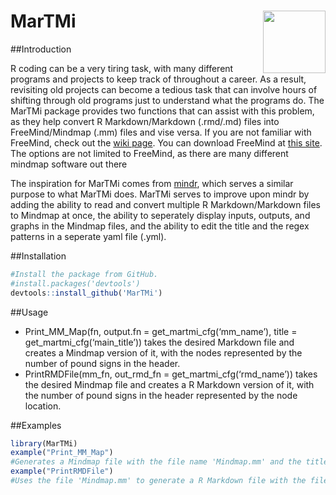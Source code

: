 # MarTMi <img src="MarTMi_logo3.png" align ="right" width='100' height='100'/>

##Introduction

R coding can be a very tiring task, with many different programs and projects to keep track of throughout a career. As a result, revisiting old projects can become a tedious task that can involve hours of shifting through old programs just to understand what the programs do. The MarTMi package provides two functions that can assist with this problem, as they help convert R Markdown/Markdown (.rmd/.md) files into FreeMind/Mindmap (.mm) files and vise versa. If you are not familiar with FreeMind, check out the [wiki page](http://freemind.sourceforge.net/wiki/index.php/Main_Page). You can download FreeMind at [this site](https://sourceforge.net/projects/freemind/). The options are not limited to FreeMind, as there are many different mindmap software out there

The inspiration for MarTMi comes from [mindr](https://github.com/pzhaonet/mindr), which serves a similar purpose to what MarTMi does. MarTMi serves to improve upon mindr by adding the ability to read and convert multiple R Markdown/Markdown files to Mindmap at once, the ability to seperately display inputs, outputs, and graphs in the Mindmap files, and the ability to edit the title and the regex patterns in a seperate yaml file (.yml).

##Installation
```r
#Install the package from GitHub.
#install.packages('devtools')
devtools::install_github('MarTMi')
```

##Usage

 - Print_MM_Map(fn, output.fn = get_martmi_cfg('mm_name'), title = get_martmi_cfg('main_title')) takes the desired Markdown file and creates a Mindmap version of it, with the nodes represented by the number of pound signs in the header.
 - PrintRMDFile(mm_fn, out_rmd_fn = get_martmi_cfg('rmd_name')) takes the desired Mindmap file and creates a R Markdown version of it, with the number of pound signs in the header represented by the node location.

##Examples
```r
library(MarTMi)
example("Print_MM_Map")
#Generates a Mindmap file with the file name 'Mindmap.mm' and the title Mindmap of some network plots. Uses the src file 'NetworkPlotOne.Rmd'
example("PrintRMDFile")
#Uses the file 'Mindmap.mm' to generate a R Markdown file with the file name 'mm_output.Rmd'.
```
